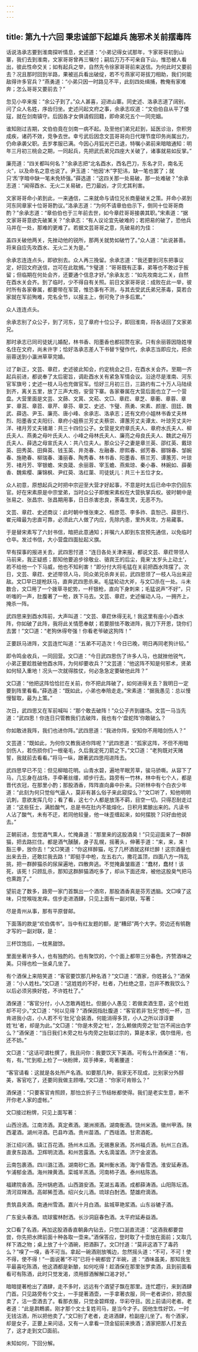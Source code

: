 ```yaml
---
---
---
```

title: 第九十六回 秉忠诚部下起雄兵 施邪术关前摆毒阵
---



话说洛承志要到淮南探听情息，史述道：“小弟记得女试那年，卞家哥哥初到山寨，我们去到淮南，文家哥哥曾再三嘱付；嗣后万万不可亲自下山，惟恐被人看出，彼此性命交关；如有起兵之举，自然先令徐家哥哥前来送信。为何此时又要前去？况且那时回到半路，果被巡兵看出破绽，若不亏燕家可哥拔刀相助，我们何能敌得许多官兵？”燕勇道：“小弟只因一时路见不平，此刻四处缉捕，教俺有家难奔；怎么哥哥又要前去？”

忽见小卒来报：“余公子到了。”众人甚喜，迎进山寨。同史述、洛承志道了阔别，问了众人名姓，序齿归坐。史述问起文府之事，余承志叹道：“文伯伯自从平了倭寇，就在剑南镇守。后因各才女俱请假回籍，即命弟兄五个一同完姻。

谁知刚过吉期，文伯伯竟在剑南一病不起。及至他们弟兄赶到，延医诊治，奈积劳成疾，诸药不效，竞争去世。幸亏武后因念文芸哥哥向日代理节度印务尚属出力，仍命承袭父职。去岁孝服已满。今因心月狐光芒已退，特嘱小弟前来暗暗通知：明年三月初三桃会之期，一同起兵，先把武氏弟兄四座大关破了，诸事就易如反掌。”

廉亮道：“四关都叫何名？”余承志把“北名酉水，西名巴刀，东名才贝，南名无火”，以及命名之意也说了。尹玉道：“他因‘木”字犯讳，缺一笔也罢了；就只‘炁’字暗中缺一笔未免矫强。”薛选道：“这四关那一处易破，那一处难破？”余承志道：“闻得酉水、无火二关易破，巴刀最凶，才贝尤其利害。

文家哥哥命小弟到此，一来通信，二来就命与请位兄长商量破关之策。并命小弟到河东同章家十位哥哥酌议。”洛承志道：“为何不请章伯伯示下，倒同十位哥哥商酌？”余承志道：“章伯伯也于三年前去世，如今章荭哥哥接袭其职。”宋素道：“据文家哥哥意欲先破某关？”余承志：“有人议论宜先破难的；若把易的破了，恐他兵马并在一处，那难的更难了。若据文芸哥哥之意，先破易的为佳：

盖四关破他两关，先挫动他的锐所，那两关就势如破竹了。”众人道：“此说甚善。将来自应先攻酉水、无火二关为是。”

余承志连连点头，即欲别去。众人再三挽留。余承志道：“我还要到河东把事议定，好回文府送信，岂可在此耽搁。”卞璧道：“哥哥既有正事，弟等也不敢过于扳留；但临期在何处会齐，还要通个信息才好。”余承友志：“如先攻南北二关，自然在酉水关会齐。到了临时，少不得自有关照。前日文家哥哥说：成败在此一举，彼时所有各家眷属，都要带在军营，惟恐事有不测，与其去受武氏弟兄荼毒，莫若合家就在军前殉难，完名全节，以报主上，倒可免了许多后累。”

众人连连点头。

余承志别了众公子，到了河东，见了章府十位公子，即回淮南，将各话回了文家弟兄。

那时承志已同司徒妩儿婚配，林书香、阳墨香也都招赘在家。只有余丽蓉因隐姓埋名住在文府，尚未许字；恰好洛承志差人下书替卞璧作代，余承志当即应允，把余丽蓉送到小瀛洲草草完婚。

过了新正，文芸、章荭，史述彼此知会，约定桃会之日，在酉水关会齐。至期一齐起兵前进，都说奉了太后密旨，调赴酉水关有紧急军情会议。沿途尽是淮南、河东官军旗号；史述一枝人马也充做官军。恰好三月初三日，三路约有二十万人马陆续到齐，离关五里，放了三声大炮，安营下寨。各家眷属在大营后面也立了一个营盘。大营里面是文芸、文蒒、文萁、文菘、文□、章荭、章芝、章蘅、章蓉、章芗、章莒、章苕、章芹、章芬、章艾、史述、卞璧、燕勇、宋素、颜崖、田廷、魏武、薛选、尹玉、廉亮、唐小峰、余承志、洛承志；还有文府小姐林书香丈夫林烈、阳墨香丈夫阳衍、章府小姐蔡兰芳丈夫蔡崇、谭蕙芳丈夫谭太、叶琼芳丈夫叶洋、禇月芳丈夫锗潮：共三十四位公子。女营是文府章氏夫人、章府水氏夫人、柳氏夫人、燕勇之母叶氏夫人、小峰之母林氏夫人、廉亮之母良氏夫人、魏武之母万氏夫人、薛选之母宣氏夫人：共八位夫人。那众公子之妻是章兰英、邵红英、戴琼英、田秀英、田舜英、钱玉英、井尧春、左融春、廖熙春、邺芳春、郦锦春、邹婉春、施艳春、柳瑞春、潘丽春、陶秀春、林书香、阳墨香、蔡兰芳、谭蕙芳、叶琼芳、禇月芳、宰银蟾、宋良箴、余丽蓉、宰玉蟾、燕紫琼、秦小春、林婉如、薛蘅香、魏紫樱、廉锦枫、尹红萸、洛红蕖、司徒妩儿：共三十五位才女。

众人初意，原想起兵之时把中宗迎至大营才好起事，不意是时太后已命中宗仍回东官。好在宋素原是中宗堂弟，当时众公子即推宋素权在大营执掌兵权。彼时朝中是张易之、张昌宗、张昌期用事，日日杀害忠良，荼毒生灵，无恶不为。

文芸、章荭、史述商议：此时朝中惟张柬之、桓彦范、李多祚、袁恕己、薛思行、崔元暐最为忠直可靠，必须此六人做了内应，先除内患，里外夹攻，方易藏事。

于是替宋素写了六封书信，暗把此意通知；并嘱六人即到东宫预先通信，以免临时仓卒。发过书信，大小营盘四面扯起义旗。

早有探事的报进关去，武四思忖道：“连日各处关津来报，都说文芸、章荭带领人马前来，我正疑惑；那知他要追步徐敬业、骆宾王的后尘，竟来‘太岁头上动土’，若不给他一个下马威，他也不知利害！”即分付大将毛猛在关前把酉水阵摆了。次日，文芸、章荭、史述带领人马，同众弟兄杀奔关前，武四思领了一枝人马出来迎敌。文□早已提枪跃马，直奔武四思杀来。毛猛轮动大斧，与文□杀在一处。斗未数合，文□用了一个拨草寻蛇势，一杆银枪，直向下身刺来；毛猛说声“不好”，只听嗤的一声，肚腹著了一枪，跌下马去。文芸、章荭，史述催动人马，一拥齐上，掩杀一阵。

武四思来到酉水阵前，大声叫道：“文芸、章荭休得无礼！我这里有座小小酉水阵，你如破了此阵，我将此关情愿奉献；若要胆怯不敢进阵，我刀下开恩，饶你们去罢！”文□道：“老狗休得夸强！你看老爷破这狗阵！”

正要跃马进阵，文芸连忙叫道：“五弟不可造次！今日已晚，明日再同老狗计较。”

即令鸣金收兵，一同回营。文□道：“今日武四思伤了许多人马，也就挫他锐气，小弟正要趁胜破他酉水阵，为何却要收兵？”文芸道：“他这阵不知是何邪术，贤弟如何轻入重地！况头一次就得胜仗，何必急急定要破他此阵？”

文□道：“他把这阵恰恰拦在关前，你不把此阵破了，如何进得关去？我明日一定要到阵里看看。”薛选道：“既如此，小弟也奉陪走走。”宋素道：“据我愚见：总以慢慢智取，最为上策。”

次日，武四思又在军前喊叫：“那个敢去破阵！”众公子齐到疆场。文芸一马当先道：“武四思！你连日只管教我们去破阵，我也有个‘盘蛇阵’你敢破么？

你如敢进我阵，我们也进你阵。”武四思道：“我进你阵，安知你不用暗剑伤人？”

文芸道：“既如此，为何你又教我进你阵呢？”武四思道：“孤家这阵，不但不用暗剑伤人，若伤损你们一根毫毛，久后我定死刀箭之下。”文□道：“老狗既对天赌誓，我就前去看看。”将马一纵，跟著武四思闯进阵去。

武四思早已不见：但见柳暗花明。山青水碧，遍地芊眠芳草，骏马骄嘶。从容下了马，几忘身在战场，手牵著丝缰，顺步行去。路旁有一竹林，林中有七个人，都是晋代衣冠，在那里小酌；那股酒香，阵阵直向鼻中扑来。只听林中有个白衣少年道：“此刻为何只觉俗气逼人，莫非有甚么俗子来此窥探么？”文□听了，知他明明讥刺，意欲发挥几句；看了看，这七个人都是放荡不羁，目空一切。只得忍耐走过道：“这些狂士，满脸酸气，总是书在肚内不能熔化，日积月累酿出来的。凡读书人沾了酸气，未有不迂，若同他较量，他一味歪缠起来，如何摆脱？只好由他说去。”

正朝前进，忽觉酒气熏人，忙掩鼻道：“那里来的这股酒臭！”只见迎面来了一群醉猫，把去路拦住。都是酒气醺醺，身子乱幌，摇著头，伸著手道：“来，来，来！豁三拳，放你去！”文□笑道：“你这样醉猫，吃了几杯酒就这样烂醉！这宗酒量也出来去丑，还敢拦我去路！”即挺手中枪，左五右六，撒花盖顶，四面八方一阵乱挑，把一群醉猫杀的尿屎遍地，四散奔逃。不觉掩鼻皱眉道：“蠢材，蠢材！该死，该死！只顾乱杀，那知这群醉猫酒吃多了，却从下面还席，被他这股臭气把马也熏跑了。”

望前走了数多，路旁一家门首飘出一个酒帘，那股酒香真是芬芳透脑。文□嗅了这味，只觉喉咙发痒。信步走进酒肆，只见上面有一副对联，写著：

尽是青州从事，那有平原督邮。

下面落的款是“欢伯偶书”。当中有红友题的额，是“糟邱”两个大字。旁边还有鸲麴才写的一副对联，是：

三杯饮饱后，一枕黑甜馀。

里面坐著许多人，也有独酌的。也有聚饮的，个个面上都带三分春色，齐赞酒味之美。只得也检一张桌几坐了。

有个酒保上来陪笑道：“客官要饮那几种名酒？”文□道：“酒家，你姓甚么？”酒保道：“小人姓杜。”文□道：“这姓姓的不好，杜者，乃杜绝之意，岂非不教我饮么？以后必须另换好姓，不许姓杜了。”

酒保道：“客官分付，小人怎敢再姓杜。但据小人愚见：若做卖酒生意，这个杜姓却不可少。”文□道：“何以见得？”酒保因指肚腹道：“客官若非‘肚兄’想吃一杯，岂肯进我小店，小人若不亏‘肚兄’会装酒，何能消得多货，小人之所以谆谆要姓‘杜’者，却是为此。”文□道：“你是木旁之‘杜’，怎么赖做肉旁之‘肚’岂不闹出白字么？”酒保道：“当日我们木旁之杜与肉旁之肚联过宗的，算是本家，偶尔借用，也还不妨。”

文□道：“这话可谓杜撰了，我且问你：我要饮天下美酒。可有么什酒保道：“有，有，有。”忙到柜上检了一块粉牌，双手捧来，弯著腰道：

“客官请看：这就是各处所产名酒。如要那几种，我家无不现成，比别家分外醇美，客官吃了，还要同我做主顾哩。”文□道：“你家可肯赊么？”

酒保道：“只要客官肯照顾，那怕立折子三节结帐都使得。我们是老实生意，断不开你老人家的虚帐。”

文□接过粉牌，只见上面写著：

山西汾酒。江南沛酒。真定煮酒。潮洲濒酒。湖南衡酒。饶州米酒。徽州甲酒。陕西灌酒。湖州浔酒。巴县咋酒。贵州苗酒。广西瑶酒。甘肃酒乾。

浙江绍兴酒。镇江百花酒。扬州木瓜酒。无锡惠泉酒。苏州福贞酒。杭州三白酒。直隶东路酒。卫辉明流酒。和州苦露酒。大名滴溜酒。济宁金波酒。

云南包裹酒。四川潞江酒。湖南砂仁酒。冀州衡水酒。海宁香雪洒。淮安延寿酒。乍浦郁金酒。海州辣黄酒。栾城羊羔酒。河南柿子酒。泰州枯陈酒。

福建院香酒。茂州锅疤酒。山西潞安酒。芜湖五毒酒。成都薛涛酒。山阳陈坛酒。清河双辣酒。高邮豨莶酒。绍兴女儿酒。琉球白酎洒。楚雄府滴酒。

贵筑县夹酒。南通州雪酒。嘉兴十月白酒。盐城草艳浆酒。山东谷辘子酒。

广东瓮头春酒。琉球蜜林酎洒。长沙洞庭春色酒。太平府延寿益酒。

文□看了名酒，再加这股酒香直朝鼻内钻去，只觉口涎直流道：“这酒我都要尝尝，你先把水牌前面十种各取一壶来。”酒保答应，登时取了十壶放在面前；又取几样下酒之物；桌上放了十个酒碗，把酒斟了。文□忖道：“莫非这酒下了毒药么？”嗅了一嗅，香不可当。拿起一碗酒刚放嘴边，忽然摇头道：“不可，不可！使不得，使不得！”一面说著“不可”已将十碗都尝了半碗，道：“酒味虽美，那知我生平最喜吃陈酒，他这酒都是新酿，如何吃得！趁酒保在那里张罗卖酒，且到前面看看可有陈酒，此时只觉发渴，须用醇酒解解口渴才好。”

暗暗提著枪出了酒肆，走不多时，远远有个酒望子飘在那里。连忙趱行，来到酒肆门首。只见路旁有个文士，一手提著酒壶，一手拿著衣服，同一老者讲价，把衣服卖了，沽一壶酒去了。看那衣服，只觉金碧辉煌，华彩夺目。因上前请问老者。老者道：“此是鹔鷞裘。刚才那个文士复姓司马，是当今才子。因他生性好饮，一时无钱沽酒，所以把他卖了。”文□别了老者，走进酒肆，检副座儿坐了。有个酒家，却是女子，正要上来问话，又有一人拿看一顶金貂前来换酒；酒家把那人打发去了，这才走到文□面前。

未知如何，下回分解。